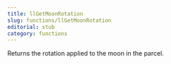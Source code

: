 ```yaml
---
title: llGetMoonRotation
slug: functions/llGetMoonRotation
editorial: stub
category: functions
---
```


<LSLFunction
	name="llGetMoonRotation"
	returnType="rotation"
/>

Returns the rotation applied to the moon in the parcel.
